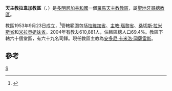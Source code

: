 {{noteTA
|T= zh-hans:天主教拉韦加教区;zh-hk:天主教拉韋加教區;zh-tw:天主教拉韋加教區;
|1=zh-hans:圣地亚哥;zh-hk:聖地牙哥;zh-tw:聖地牙哥;
|2=zh-hans:多米尼加;zh-hk:多明尼加;zh-tw:多明尼加;
}}
{{Infobox Roman Catholic diocese
|jurisdiction = 教區
|name =拉韋加
|latin= Dioecesis Vegensis
|image =Rep Dominicana - Diocesi di La Vega.png
|caption =教區範圍
|location = 多明尼加共和國
|territory =中部共四省
|population = 610,881
|rite = [[罗马礼|罗马礼]]
|patron =
|province =聖地牙哥
|established = 1953年
|cathedral = [[聖母無原罪主教座堂_(拉韋加)|聖母無原罪主教座堂]]
|co-cathedral =
|leadership = 主教
|website =
|pope =
|patriarch=
|metropolitan =
|ordinary =[[安多尼·卡米洛·岡薩雷斯|安多尼·卡米洛·岡薩雷斯]]
|coadjutor archbishop =
|coadjutor bishop =
|auxiliary =
|emeritus=
}}
'''天主教拉韋加教區'''（{{lang-la|Dioecesis Vegensis}}、{{lang-es|Diócesis de La Vega}}）是[[多明尼加共和國|多明尼加共和國]]一個[[羅馬天主教|羅馬天主教]][[教區|教區]]，屬[[天主教聖地牙哥總教區_(多明尼加共和國)|聖地牙哥總教區]]。

教區1953年9月23日成立，<ref>{{cite journal
|journal=[[宗座公報|宗座公報]]
|publisher=梵蒂岡出版社
|date=1954年
|volume=46
|title=''Si magna et excelsa''
|page=132
|url=http://www.vatican.va/archive/aas/documents/AAS%2046%20%5B1954%5D%20-%20ocr.pdf
|access-date=2013-10-16
|archive-date=2013-09-03
|archive-url=https://web.archive.org/web/20130903002740/http://www.vatican.va/archive/aas/documents/AAS%2046%20%5B1954%5D%20-%20ocr.pdf
|dead-url=no
}}</ref>管轄範圍包括[[拉維加省|拉維加省]]、[[主教·瑙黎省|主教·瑙黎省]]、[[桑切斯·拉米斯省|桑切斯·拉米斯省]]和[[米拉貝姐妹省|米拉貝姐妹省]]。2004年有教友610,881人，佔轄區總人口69.4%。教區下轄六十個堂區，有六十九名司鐸。現任教區主教為[[安多尼·卡米洛·岡薩雷斯|安多尼·卡米洛·岡薩雷斯]]。

==參考==
{{reflist}}
{{多米尼加共和國天主教教區}}
[[Category:多米尼加天主教教區|S]]